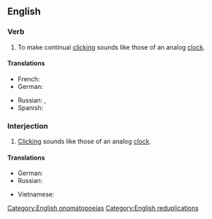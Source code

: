 {{also|tick


tock|tick tock}}

==English==

===Verb===
{{en-verb|head=[[tick]]-[[tock]]}}

# To make continual [[click]]ing sounds like those of an analog [[clock]].

====Translations====
{{trans-top|make clicking sounds}}
* French: {{t+|fr|tictaquer}}
* German: {{t+|de|ticken}}
{{trans-mid}}
* Russian: {{t+|ru|тикать|impf}}, {{t|ru|тикают|n-p|impf}}
* Spanish: {{t|es|tictaquear}}
{{trans-bottom}}

===Interjection===
{{en-interj}}

# [[click|Click]]ing sounds like those of an analog [[clock]].

====Translations====
{{trans-top|make clicking sounds}}
* German: {{t+|de|ticktack}}
* Russian: {{t+|ru|тик-так}}
{{trans-mid}}
* Vietnamese: {{t+|vi|tích tắc}}
{{trans-bottom}}

[[Category:English onomatopoeias]]
[[Category:English reduplications]]